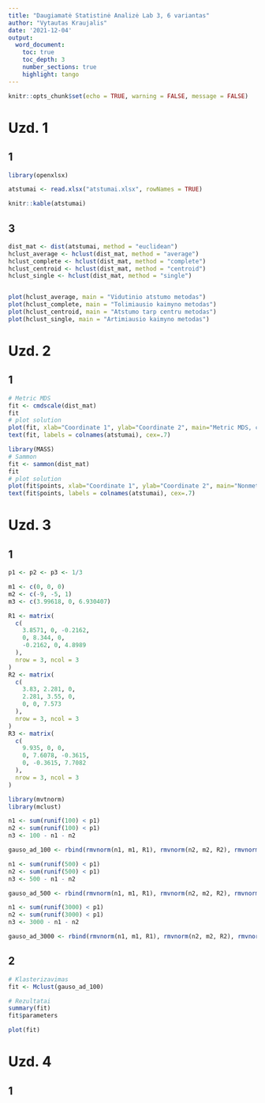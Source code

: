 ```yaml
---
title: "Daugiamatė Statistinė Analizė Lab 3, 6 variantas"
author: "Vytautas Kraujalis"
date: '2021-12-04'
output: 
  word_document:
    toc: true 
    toc_depth: 3
    number_sections: true
    highlight: tango
---
```




```r
knitr::opts_chunk$set(echo = TRUE, warning = FALSE, message = FALSE)
```

# Uzd. 1
## 1
```r
library(openxlsx)

atstumai <- read.xlsx("atstumai.xlsx", rowNames = TRUE)

knitr::kable(atstumai)
```

## 3
```r

dist_mat <- dist(atstumai, method = "euclidean")
hclust_average <- hclust(dist_mat, method = "average")
hclust_complete <- hclust(dist_mat, method = "complete")
hclust_centroid <- hclust(dist_mat, method = "centroid")
hclust_single <- hclust(dist_mat, method = "single")


plot(hclust_average, main = "Vidutinio atstumo metodas")
plot(hclust_complete, main = "Tolimiausio kaimyno metodas")
plot(hclust_centroid, main = "Atstumo tarp centru metodas")
plot(hclust_single, main = "Artimiausio kaimyno metodas")
```



# Uzd. 2
## 1
```r
# Metric MDS
fit <- cmdscale(dist_mat)
fit
# plot solution
plot(fit, xlab="Coordinate 1", ylab="Coordinate 2", main="Metric MDS, cmdscale()", type="n")
text(fit, labels = colnames(atstumai), cex=.7)
```

```r
library(MASS)
# Sammon
fit <- sammon(dist_mat)
fit 
# plot solution
plot(fit$points, xlab="Coordinate 1", ylab="Coordinate 2", main="Nonmetric MDS, sammon()", type="n")
text(fit$points, labels = colnames(atstumai), cex=.7) 
```


# Uzd. 3
## 1
```r
p1 <- p2 <- p3 <- 1/3

m1 <- c(0, 0, 0)
m2 <- c(-9, -5, 1)
m3 <- c(3.99618, 0, 6.930407)

R1 <- matrix(
  c(
    3.8571, 0, -0.2162,
    0, 8.344, 0,
    -0.2162, 0, 4.8989
  ),
  nrow = 3, ncol = 3
)
R2 <- matrix(
  c(
    3.83, 2.281, 0,
    2.281, 3.55, 0,
    0, 0, 7.573
  ),
  nrow = 3, ncol = 3
)
R3 <- matrix(
  c(
    9.935, 0, 0,
    0, 7.6078, -0.3615,
    0, -0.3615, 7.7082
  ),
  nrow = 3, ncol = 3
)
```

```r
library(mvtnorm)
library(mclust)

n1 <- sum(runif(100) < p1)
n2 <- sum(runif(100) < p1)
n3 <- 100 - n1 - n2

gauso_ad_100 <- rbind(rmvnorm(n1, m1, R1), rmvnorm(n2, m2, R2), rmvnorm(n3, m3, R3))

n1 <- sum(runif(500) < p1)
n2 <- sum(runif(500) < p1)
n3 <- 500 - n1 - n2

gauso_ad_500 <- rbind(rmvnorm(n1, m1, R1), rmvnorm(n2, m2, R2), rmvnorm(n3, m3, R3))

n1 <- sum(runif(3000) < p1)
n2 <- sum(runif(3000) < p1)
n3 <- 3000 - n1 - n2

gauso_ad_3000 <- rbind(rmvnorm(n1, m1, R1), rmvnorm(n2, m2, R2), rmvnorm(n3, m3, R3))
```



## 2
```r
# Klasterizavimas
fit <- Mclust(gauso_ad_100)

# Rezultatai
summary(fit)
fit$parameters

plot(fit)
```

# Uzd. 4
## 1
```r

```



























